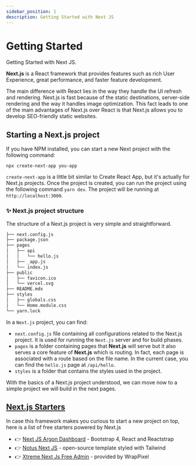 ```yaml
---
sidebar_position: 1
description: Getting Started with Next JS
---
```


# Getting Started

<SubHeading>Getting Started with Next JS.</SubHeading>

**Next.js** is a React framework that provides features such as rich User Experience, great performance, and faster feature development.

The main difference with React lies in the way they handle the UI refresh and rendering. Next.js is fast because of the static destinations, server-side rendering and the way it handles image optimization. 
This fact leads to one of the main advantages of Next.js over React is that Next.js allows you to develop SEO-friendly static websites.

## Starting a Next.js project

If you have NPM installed, you can start a new Next project with the following command:

```
npx create-next-app you-app
```

`create-next-app` is a little bit similar to Create React App, but it's actually for Next.js projects. Once the project is created, you can run the project using the following command `yarn dev`. The project will be running at `http://localhost:3000`.

### ✨ Next.js project structure

The structure of a Next.js project is very simple and straightforward.

```bash
├── next.config.js
├── package.json
├── pages
│   ├── api
│   │   └── hello.js
│   ├── _app.js
│   └── index.js
├── public
│   ├── favicon.ico
│   └── vercel.svg
├── README.mdx
├── styles
│   ├── globals.css
│   └── Home.module.css
└── yarn.lock
```

In a `Next.js` project, you can find:

- `next.config.js` file containing all configurations related to the Next.js project. It is used for running the `Next.js` server and for build phases.
- `pages` is a folder containing pages that **Next.js** will serve but it also serves a core feature of **Next.js** which is routing. In fact, each page is associated with a route based on the file name. In the current case, you can find the `hello.js` page at `/api/hello`.
- `styles` is a folder that contains the styles used in the project.

With the basics of a Next.js project understood, we can move now to a simple project we will build in the next pages.

## [Next.js Starters](https://www.admin-dashboards.com/next-js-themes-open-source/)

In case this framework makes you curious to start a new project on top, here is a list of free starters powered by Next.js

- 👉 [Next JS Argon Dashboard](https://www.creative-tim.com/product/nextjs-argon-dashboard?AFFILIATE=128200) - Bootstrap 4, React and Reactstrap
- 👉 [Notus Next JS](https://www.creative-tim.com/product/notus-nextjs?AFFILIATE=128200) - open-source template styled with Tailwind
- 👉 [Xtreme Next Js Free Admin](https://www.wrappixel.com/templates/xtreme-next-js-free-admin-template/?ref=157) - provided by WrapPixel
